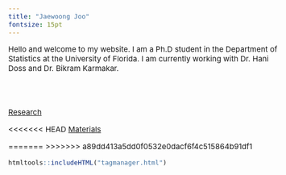 ```yaml
---
title: "Jaewoong Joo"
fontsize: 15pt
---
```


<style type="text/css">

body, td {
   font-size: 15px;
}
pre {
  font-size: 15px
}
</style>


Hello and welcome to my website. I am a Ph.D student in the Department of Statistics at the University of Florida. I am currently working with Dr. Hani Doss and Dr. Bikram Karmakar.

<br>
<br>


[Research](./researches/researches.html)

<<<<<<< HEAD
[Materials](./courses/index.html)

=======
>>>>>>> a89dd413a5dd0f0532e0dacf6f4c515864b91df1

```r
htmltools::includeHTML("tagmanager.html")
```

<br><br>



